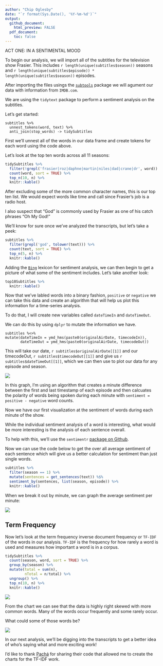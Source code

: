 ```yaml
---
author: "Chip Oglesby"
date: "`r format(Sys.Date(), '%Y-%m-%d')`"
output:
  github_document:
    html_preview: FALSE
  pdf_document:
    toc: false
---
```


ACT ONE: IN A SENTIMENTAL MOOD

To begin our analysis, we will import all of the subtitles for the television show Frasier. This includes
`r length(unique(subtitles$season))` seasons and
`r length(unique(subtitles$episode)) * length(unique(subtitles$season))`
episodes.

After importing the files usings the [`subtools`](https://github.com/fkeck/subtools) package we will agument our data with information from `IMDB.com`.

We are using the `tidytext` package to perform a sentiment
analysis on the subtitles.

Let's get started:
```
subtitles %>%
  unnest_tokens(word, text) %>%
  anti_join(stop_words) -> tidySubtitles
```

First we'll unnest all of the words in our data frame and create tokens
for each word using the code above.

Let's look at the top ten words across all 11 seasons:

```r
tidySubtitles %>%
  filter(!grepl('frasier|roz|daphne|martin|niles|dad|crane|dr', word)) %>%
  count(word, sort = TRUE) %>%
  top_n(10, n) %>%
  knitr::kable()
```

After excluding some of the more common character names, this is our top
ten list. We would expect words like time and call since Frasier's
job is a radio host.

I also suspect that "God" is commonly used by Frasier as
one of his catch phrases "Oh My God!"

We'll know for sure once we've analyzed the transcripts, but let's take a peek:

```r
subtitles %>%
  filter(grepl('god', tolower(text))) %>%
  count(text, sort = TRUE) %>%
  top_n(5, n) %>%
  knitr::kable()
```


Adding the [`Bing`](https://www.tidytextmining.com/sentiment.html) lexicon for sentiment analysis, we can then begin to get a
picture of what some of the sentiment includes. Let's take another look:

```r
top10Subtitles %>%
  knitr::kable()
```

Now that we've labled words into a binary fashion, `positive` or `negative` we
can take this data and create an algorithm that will help us plot this
information for a time-series analysis.

To do that, I will create new variables called `dateTimeIn` and `dateTimeOut`.

We can do this by using `dplyr` to mutate the information we have.

```
subtitles %<>%
mutate(dateTimeIn = ymd_hms(paste0(originalAirDate, timecodeIn)),
       dateTimeOut = ymd_hms(paste0(originalAirDate, timecodeOut))
```

This will take our date, `r subtitles$originalAirDate[[1]]` and our timecodeOut, `r subtitles$timecodeOut[[1]]`
and give us `r subtitles$dateTimeOut[[1]]`, which we can then use to plot our
data for any episode and season.

![](../images/minuteSentiment.png)

In this graph, I'm using an algorithm that creates a minute difference between
the first and last timestamp of each episode and then calcuates the polarity of
words being spoken during each minute with `sentiment = positive - negative` word
counts.

Now we have our first visualization at the sentiment of words during each minute of the show.

While the individual sentiment analysis of a word is interesting, what
would be more interesting is the analysis of each sentence overall.

To help with this, we'll use the `sentimentr` [package on Github](https://github.com/trinker/sentimentr).

Now we can use the code below to get the over all average sentiment
of each sentence which will give us a better calculation for sentiment
than just single words.

```r
subtitles %>%
  filter(season == 1) %>%
  mutate(sentences = get_sentences(text)) %$%
  sentiment_by(sentences, list(season, episode)) %>%
  knitr::kable()
```

When we break it out by minute, we can graph the average sentiment
per minute:

![](../images/timeSeriesSentimentSentences.png)

## Term Frequency

Now let's look at the term frequency inverse document frequency or `TF-IDF` of the words in our analysis. `TF-IDF` is the frequency for how rarely a word is used and measures how important a word is in a corpus.

```r
tidySubtitles %>% 
  count(season, word, sort = TRUE) %>%
  group_by(season) %>% 
  mutate(total = sum(n),
         nTotal = n/total) %>%
  ungroup() %>% 
  top_n(10, n) %>% 
  knitr::kable()
```

![](../images/tfIDFskew.png)

From the chart we can see that the data is highly right skewed with more
common words. Many of the words occur frequently and some rarely occur.

What could some of those words be?

![](../images/tfidfSeason.png)

In our next analysis, we'll be digging into the transcripts to get
a better idea of who's saying what and more exciting work!

I'd like to thank [Pachá](http://pacha.hk/2018/04/11/archer-and-tidy-data-principles-part-2/) for sharing their code that allowed me to create
the charts for the TF-IDF work.
